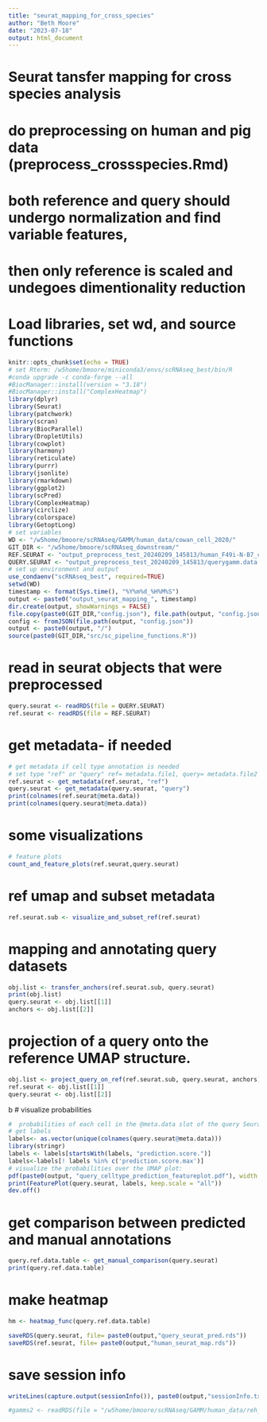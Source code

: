 ```yaml
---
title: "seurat_mapping_for_cross_species"
author: "Beth Moore"
date: "2023-07-18"
output: html_document
---
```

# Seurat tansfer mapping for cross species analysis
# do preprocessing on human and pig data (preprocess_crossspecies.Rmd)
# both reference and query should undergo normalization and find variable features,
# then only reference is scaled and undegoes dimentionality reduction

# Load libraries, set wd, and source functions
```r
knitr::opts_chunk$set(echo = TRUE)
# set Rterm: /w5home/bmoore/miniconda3/envs/scRNAseq_best/bin/R
#conda upgrade -c conda-forge --all
#BiocManager::install(version = "3.18")
#BiocManager::install("ComplexHeatmap")
library(dplyr)
library(Seurat)
library(patchwork)
library(scran)
library(BiocParallel)
library(DropletUtils)
library(cowplot)
library(harmony)
library(reticulate)
library(purrr)
library(jsonlite)
library(rmarkdown)
library(ggplot2)
library(scPred)
library(ComplexHeatmap)
library(circlize)
library(colorspace)
library(GetoptLong)
# set variables
WD <- "/w5home/bmoore/scRNAseq/GAMM/human_data/cowan_cell_2020/"
GIT_DIR <- "/w5home/bmoore/scRNAseq_downstream/"
REF.SEURAT <- "output_preprocess_test_20240209_145813/human_F49i-N-B7_clustered.rds"
QUERY.SEURAT <- "output_preprocess_test_20240209_145813/querygamm.data.S2_clustered.rds"
# set up environment and output
use_condaenv("scRNAseq_best", required=TRUE)
setwd(WD)
timestamp <- format(Sys.time(), "%Y%m%d_%H%M%S")
output <- paste0("output_seurat_mapping_", timestamp)
dir.create(output, showWarnings = FALSE)
file.copy(paste0(GIT_DIR,"config.json"), file.path(output, "config.json"))
config <- fromJSON(file.path(output, "config.json"))
output <- paste0(output, "/")
source(paste0(GIT_DIR,"src/sc_pipeline_functions.R"))
```

# read in seurat objects that were preprocessed
```r
query.seurat <- readRDS(file = QUERY.SEURAT)
ref.seurat <- readRDS(file = REF.SEURAT)
```
# get metadata- if needed
```r
# get metadata if cell type annotation is needed 
# set type "ref" or "query" ref= metadata.file1, query= metadata.file2
ref.seurat <- get_metadata(ref.seurat, "ref")
query.seurat <- get_metadata(query.seurat, "query")
print(colnames(ref.seurat@meta.data))
print(colnames(query.seurat@meta.data))
```

# some visualizations
```r
# feature plots
count_and_feature_plots(ref.seurat,query.seurat)
```
# ref umap and subset metadata
```r
ref.seurat.sub <- visualize_and_subset_ref(ref.seurat)
```

# mapping and annotating query datasets
```r
obj.list <- transfer_anchors(ref.seurat.sub, query.seurat)
print(obj.list)
query.seurat <- obj.list[[1]]
anchors <- obj.list[[2]]
```


# projection of a query onto the reference UMAP structure.
```r
obj.list <- project_query_on_ref(ref.seurat.sub, query.seurat, anchors)
ref.seurat <- obj.list[[1]]
query.seurat <- obj.list[[2]]
```
b
# visualize probabilities
```r
#  probabilities of each cell in the @meta.data slot of the query Seurat object.
# get labels
labels<- as.vector(unique(colnames(query.seurat@meta.data)))
library(stringr)
labels <- labels[startsWith(labels, "prediction.score.")]
labels<-labels[! labels %in% c('prediction.score.max')]
# visualize the probabilities over the UMAP plot:
pdf(paste0(output, "query_celltype_prediction_featureplot.pdf"), width = 10, height = 10)
print(FeaturePlot(query.seurat, labels, keep.scale = "all"))
dev.off()
```
# get comparison between predicted and manual annotations
```r
query.ref.data.table <- get_manual_comparison(query.seurat)
print(query.ref.data.table)
```

# make heatmap
```r
hm <- heatmap_func(query.ref.data.table)
```
```r
saveRDS(query.seurat, file= paste0(output,"query_seurat_pred.rds"))
saveRDS(ref.seurat, file= paste0(output,"human_seurat_map.rds"))
```
# save session info
```r
writeLines(capture.output(sessionInfo()), paste0(output,"sessionInfo.txt"))
```
```r
#gamms2 <- readRDS(file = "/w5home/bmoore/scRNAseq/GAMM/human_data/reh_cellrep_2020/output_seurat_mapping_20230804_143108/gamms2_rpca_pred.rds")
```